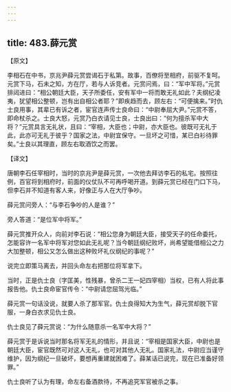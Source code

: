```yaml
---
---
---
```

title: 483.薛元赏
---



【原文】

李相石在中书，京兆尹薛元赏尝谒石于私第。故事，百僚将至相府，前驱不复呵。元赏下马，石未之知，方在厅，若与人诉竞者。元赏问焉，曰：“军中军将。”元赏排闼进曰：“相公朝廷大臣，天子所委任，安有军中一将而敢无礼如此？夫纲纪凌夷，犹望相公整顿，岂有出自相公者耶？”即疾趋而去，顾左右：“可便擒来。”时仇士良用事，其辈已有诉之者，宦官连声传士良命曰：“中尉奉屈大尹。”元赏不答，即命杖杀之。士良大怒，元赏乃白衣请见士良，士良出曰：“何为擅杀军中大将？”元赏具言无礼状，且曰：“宰相，大臣也；中尉，亦大臣也。彼既可无礼于此，此亦可无礼于彼乎？国家之法，中尉宜保守。一旦坏之可惜，某已白衫待罪矣。”士良以其理直，顾左右取酒饮之而罢。

【译文】

唐朝李石任宰相时，当时的京兆尹是薛元赏，一次他去拜访李石的私宅。按照往例，百官将到相府时，前面的仪仗队不可再呼喝开道。到薛元赏已经在门口下马，但李石并不知道有客人来，好像正与人在大厅争吵。

薛元赏问旁人：“与李石争吵的人是谁？”

旁人答道：“是位军中将军。”

薛元赏推开众人，向前对李石说：“相公您身为朝廷大臣，接受天子的任命委托，怎能容许一名军中将军对您如此无礼呢？当今朝廷纲纪败坏，尚希望能借相公之力大加整顿，相公又怎么做出这种败坏礼仪纲纪的事呢？”

说完立即策马离去，并回头命左右把那位将军拿下。

当时，正是仇士良（字匡美，性残暴，曾杀二王一妃四宰相）当权，已有人将此事报告他。仇士良命宦官传令：“中尉请您屈驾光临。”

薛元赏一句话没说，就要人杀了那军官。仇士良得知大为生气，薛元赏却脱下官服，一身白衣求见仇士良。

仇士良见了薛元赏说：“为什么随意杀一名军中大将？”

薛元赏于是诉说当时那名将军无礼的情形，并且说：“宰相是国家大臣，中尉也是朝廷大臣，宦官既然可对这人无礼，也可对其他人无礼。国家礼法，中尉应当谨守维护，因为纲纪一旦破坏，要想再重建就困难了。薛某话已说完，现在已准备好领罪。”

仇士良听了认为有理，命左右备酒款待，不再追究军官被杀之事。